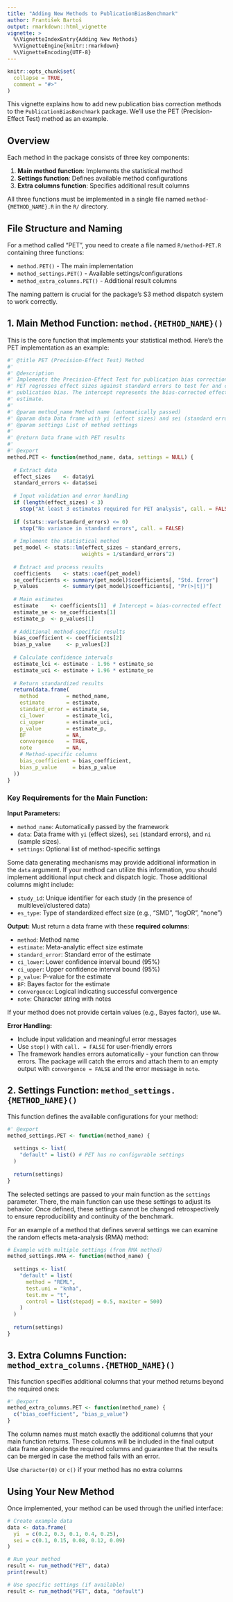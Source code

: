 ```yaml
---
title: "Adding New Methods to PublicationBiasBenchmark"
author: František Bartoš
output: rmarkdown::html_vignette
vignette: >
  %\VignetteIndexEntry{Adding New Methods}
  %\VignetteEngine{knitr::rmarkdown}
  %\VignetteEncoding{UTF-8}
---
```


```r
knitr::opts_chunk$set(
  collapse = TRUE,
  comment = "#>"
)
```


This vignette explains how to add new publication bias correction methods to the `PublicationBiasBenchmark` package. 
We'll use the PET (Precision-Effect Test) method as an example.

## Overview

Each method in the package consists of three key components:

1. **Main method function**: Implements the statistical method
2. **Settings function**: Defines available method configurations  
3. **Extra columns function**: Specifies additional result columns

All three functions must be implemented in a single file named `method-{METHOD_NAME}.R` in the `R/` directory.

## File Structure and Naming

For a method called "PET", you need to create a file named `R/method-PET.R` containing three functions:

- `method.PET()` - The main implementation
- `method_settings.PET()` - Available settings/configurations
- `method_extra_columns.PET()` - Additional result columns

The naming pattern is crucial for the package's S3 method dispatch system to work correctly.

## 1. Main Method Function: `method.{METHOD_NAME}()`

This is the core function that implements your statistical method. 
Here's the PET implementation as an example:

```r
#' @title PET (Precision-Effect Test) Method
#'
#' @description
#' Implements the Precision-Effect Test for publication bias correction.
#' PET regresses effect sizes against standard errors to test for and correct
#' publication bias. The intercept represents the bias-corrected effect size
#' estimate.
#'
#' @param method_name Method name (automatically passed)
#' @param data Data frame with yi (effect sizes) and sei (standard errors)
#' @param settings List of method settings
#'
#' @return Data frame with PET results
#'
#' @export
method.PET <- function(method_name, data, settings = NULL) {
  
  # Extract data
  effect_sizes    <- data$yi
  standard_errors <- data$sei
  
  # Input validation and error handling
  if (length(effect_sizes) < 3)
    stop("At least 3 estimates required for PET analysis", call. = FALSE)
  
  if (stats::var(standard_errors) <= 0)
    stop("No variance in standard errors", call. = FALSE)
  
  # Implement the statistical method
  pet_model <- stats::lm(effect_sizes ~ standard_errors, 
                        weights = 1/standard_errors^2)
  
  # Extract and process results
  coefficients    <- stats::coef(pet_model)
  se_coefficients <- summary(pet_model)$coefficients[, "Std. Error"]
  p_values        <- summary(pet_model)$coefficients[, "Pr(>|t|)"]
  
  # Main estimates
  estimate    <- coefficients[1]  # Intercept = bias-corrected effect
  estimate_se <- se_coefficients[1]
  estimate_p  <- p_values[1]
  
  # Additional method-specific results
  bias_coefficient <- coefficients[2]
  bias_p_value     <- p_values[2]
  
  # Calculate confidence intervals
  estimate_lci <- estimate - 1.96 * estimate_se
  estimate_uci <- estimate + 1.96 * estimate_se
  
  # Return standardized results
  return(data.frame(
    method         = method_name,
    estimate       = estimate,
    standard_error = estimate_se,
    ci_lower       = estimate_lci,
    ci_upper       = estimate_uci,
    p_value        = estimate_p,
    BF             = NA,
    convergence    = TRUE,
    note           = NA,
    # Method-specific columns
    bias_coefficient = bias_coefficient,
    bias_p_value     = bias_p_value
  ))
}
```

### Key Requirements for the Main Function:

**Input Parameters:**

- `method_name`: Automatically passed by the framework
- `data`: Data frame with `yi` (effect sizes), `sei` (standard errors), and `ni` (sample sizes).
- `settings`: Optional list of method-specific settings

Some data generating mechanisms may provide additional information in the `data` argument. 
If your method can utilize this information, you should implement additional input check and dispatch logic.
Those additional columns might include:

 - `study_id`: Unique identifier for each study (in the presence of multilevel/clustered data)
 - `es_type`: Type of standardized effect size (e.g., "SMD", "logOR", "none")

**Output:**
Must return a data frame with these **required columns**:

- `method`: Method name
- `estimate`: Meta-analytic effect size estimate
- `standard_error`: Standard error of the estimate
- `ci_lower`: Lower confidence interval bound (95%)
- `ci_upper`: Upper confidence interval bound (95%)
- `p_value`: P-value for the estimate
- `BF`: Bayes factor for the estimate
- `convergence`: Logical indicating successful convergence
- `note`: Character string with notes

If your method does not provide certain values (e.g., Bayes factor), use `NA`.

**Error Handling:**

- Include input validation and meaningful error messages
- Use `stop()` with `call. = FALSE` for user-friendly errors
- The framework handles errors automatically - your function can throw errors. 
The package will catch the errors and attach them to an empty output with `convergence = FALSE` and the error message in `note`.

## 2. Settings Function: `method_settings.{METHOD_NAME}()`

This function defines the available configurations for your method:

```r
#' @export
method_settings.PET <- function(method_name) {
  
  settings <- list(
    "default" = list() # PET has no configurable settings
  )
  
  return(settings)
}
```

The selected settings are passed to your main function as the `settings` parameter.
There, the main function can use these settings to adjust its behavior.
Once defined, these settings cannot be changed retrospectively to ensure reproducibility
and continuity of the benchmark.

For an example of a method that defines several settings we can examine the random effects meta-analysis (RMA) method:

```r
# Example with multiple settings (from RMA method)
method_settings.RMA <- function(method_name) {
  
  settings <- list(
    "default" = list(
      method = "REML", 
      test.uni = "knha", 
      test.mv = "t", 
      control = list(stepadj = 0.5, maxiter = 500)
    )
  )
  
  return(settings)
}
```

## 3. Extra Columns Function: `method_extra_columns.{METHOD_NAME}()`

This function specifies additional columns that your method returns beyond the required ones:

```r
#' @export
method_extra_columns.PET <- function(method_name) {
  c("bias_coefficient", "bias_p_value")
}
```
The column names must match exactly the additional columns that your main function returns.
These columns will be included in the final output data frame alongside the required columns 
and guarantee that the results can be merged in case the method fails with an error.

Use `character(0)` or `c()` if your method has no extra columns

## Using Your New Method

Once implemented, your method can be used through the unified interface:

```r
# Create example data
data <- data.frame(
  yi  = c(0.2, 0.3, 0.1, 0.4, 0.25),
  sei = c(0.1, 0.15, 0.08, 0.12, 0.09)
)

# Run your method
result <- run_method("PET", data)
print(result)

# Use specific settings (if available)
result <- run_method("PET", data, "default")
```
